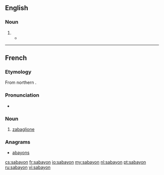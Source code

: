 ==English==

===Noun===
{{en-noun|s|-}}

# {{alternative form of|zabaglione}}
#* {{quote-news|year=2007|date=June 3|author=Amanda Hesser|title=Cooking|work=New York Times|url=http://www.nytimes.com/2007/06/03/books/review/Hesser-t.html
|passage=An orange-blossom-water '''sabayon''' is thickened in the microwave (and I will never again make finicky sabayon any other way). }}

----

==French==

===Etymology===
From northern {{etyl|it|fr}} {{term|zabaione}}.

===Pronunciation===
* {{IPA|/sabajɔ̃/|lang=fr}}

===Noun===
{{fr-noun|m}}

# [[zabaglione]]

===Anagrams===
* [[abayons#French|abayons]]

[[cs:sabayon]]
[[fr:sabayon]]
[[io:sabayon]]
[[my:sabayon]]
[[nl:sabayon]]
[[pt:sabayon]]
[[ru:sabayon]]
[[vi:sabayon]]